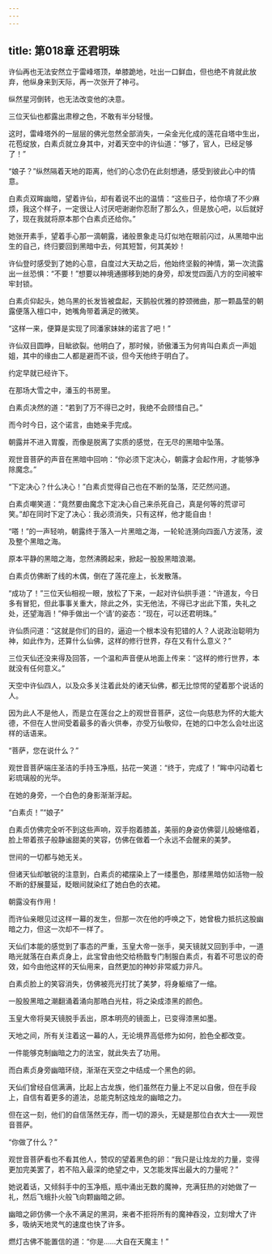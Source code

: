 ```yaml
---
---
---
```

title: 第018章 还君明珠
---





许仙再也无法安然立于雷峰塔顶，单膝跪地，吐出一口鲜血，但也绝不肯就此放弃，他纵身来到天际，再一次张开了神弓。

纵然星河倒转，也无法改变他的决意。

三位天仙也都露出肃穆之色，不敢有半分轻慢。

这时，雷峰塔外的一层层的佛光忽然全部消失，一朵金光化成的莲花自塔中生出，花苞绽放，白素贞就立身其中，对着天空中的许仙道：“够了，官人，已经足够了！”

“娘子？”纵然隔着天地的距离，他们的心念仍在此刻想通，感受到彼此心中的情意。

白素贞双眸幽暗，望着许仙，却有着说不出的温情：“这些日子，给你填了不少麻烦，我这个样子，一定很让人讨厌吧谢谢你忍耐了那么久，但是放心吧，以后就好了，现在我就将原本那个白素贞还给你。”

她张开素手，望着手心那一滴朝露，诸般景象走马灯似地在眼前闪过，从黑暗中出生的自己，终归要回到黑暗中去，何其短暂，何其美妙！

许仙登时感受到了她的心意，自度过大天劫之后，他始终坚毅的神情，第一次流露出一丝恐惧：“不要！”想要以神境通挪移到她的身旁，却发觉四面八方的空间被牢牢封锁。

白素贞仰起头，她乌黑的长发皆被盘起，天鹅般优雅的脖颈微曲，那一颗晶莹的朝露便落入檀口中，她嘴角带着满足的微笑。

“这样一来，便算是实现了同潘家妹妹的诺言了吧！”

许仙双目圆睁，目眦欲裂。他明白了，那时候，骄傲潘玉为何肯叫白素贞一声姐姐，其中的缘由二人都是避而不谈，但今天他终于明白了。

约定早就已经许下。

在那场大雪之中，潘玉的书房里。

白素贞决然的道：“若到了万不得已之时，我绝不会顾惜自己。”

而今时今日，这个诺言，由她亲手完成。

朝露并不进入胃腹，而像是脱离了实质的感觉，在无尽的黑暗中坠落。

观世音菩萨的声音在黑暗中回响：“你必须下定决心，朝露才会起作用，才能够净除魔念。”

“下定决心？什么决心！”白素贞觉得自己也在不断的坠落，茫茫然问道。

白素贞嘲笑道：“竟然要由魔念下定决心自己来杀死自己，真是何等的荒谬可笑。”却在同时下定了决心：我必须消失，只有这样，他才能自由！

“嗒！”的一声轻响，朝露终于落入一片黑暗之海，一轮轮涟漪向四面八方波荡，波及整个黑暗之海。

原本平静的黑暗之海，忽然沸腾起来，掀起一股股黑暗浪潮。

白素贞仿佛断了线的木偶，倒在了莲花座上，长发散落。

“成功了！”三位天仙相视一眼，放松了下来，一起对许仙拱手道：“许道友，今日多有冒犯，但此事事关重大，除此之外，实无他法，不得已才出此下策，失礼之处，还望海涵！”伸手做出一个‘请’的姿态：“现在，可以还君明珠。”

许仙质问道：“这就是你们的目的，逼迫一个根本没有犯错的人？人说政治聪明为神，如此作为，还算什么仙佛，这样的修行世界，存在又有什么意义？”

三位天仙还没来得及回答，一个温和声音便从地面上传来：“这样的修行世界，本就没有任何意义。”

天空中许仙四人，以及众多关注着此处的诸天仙佛，都无比惊愕的望着那个说话的人。

因为此人不是他人，而是立在莲台之上的观世音菩萨，这位一向慈悲为怀的大能大德，不但在人世间受着最多的香火供奉，亦受万仙敬仰，在她的口中怎么会吐出这样的话语来。

“菩萨，您在说什么？”

观世音菩萨端庄圣洁的手持玉净瓶，拈花一笑道：“终于，完成了！”眸中闪动着七彩琉璃般的光华。

在她的身旁，一个白色的身影渐渐浮起。

“白素贞！”“娘子”

白素贞仿佛完全听不到这些声响，双手抱着膝盖，美丽的身姿仿佛婴儿般蜷缩着，脸上带着孩子般静谧甜美的笑容，仿佛在做着一个永远不会醒来的美梦。

世间的一切都与她无关。

但诸天仙却敏锐的注意到，白素贞的裙摆染上了一缕墨色，那缕黑暗仿如活物一般不断的舒展蔓延，眨眼间就染红了她白色的衣裙。

朝露没有作用！

而许仙亲眼见过这样一幕的发生，但那一次在他的呼唤之下，她曾极力抵抗这股幽暗之力，但这一次却不一样了。

天仙们本能的感觉到了事态的严重，玉皇大帝一张手，昊天镜就又回到手中，一道皓光就落在白素贞身上，此宝曾由他交给杨戬专门制服白素贞，有着不可思议的奇效，如今由他这样的天仙用来，自然更加的神妙非常威力非凡。

白素贞脸上的笑容消失，仿佛被亮光打扰了美梦，将身躯缩了一缩。

一股股黑暗之潮翻涌着涌向那皓白光柱，将之染成漆黑的颜色。

玉皇大帝将昊天镜脱手丢出，原本明亮的镜面上，已变得漆黑如墨。

天地之间，所有关注着这一幕的人，无论境界高低修为如何，脸色全都改变。

一件能够克制幽暗之力的法宝，就此失去了功用。

而白素贞身旁幽暗环绕，渐渐在天空之中结成一个黑色的卵。

天仙们曾经自信满满，比起上古龙族，他们虽然在力量上不足以自傲，但在手段上，自信有着更多的道法，总能克制这烛龙的幽暗之力。

但在这一刻，他们的自信荡然无存，而一切的源头，无疑是那位白衣大士——观世音菩萨。

“你做了什么？”

观世音菩萨看也不看其他人，赞叹的望着黑色的卵：“我只是让烛龙的力量，变得更加完美罢了，若不陷入最深的绝望之中，又怎能发挥出最大的力量呢？”

她说着话，又倾斜手中的玉净瓶，瓶中涌出无数的魔神，充满狂热的对她做了一礼，然后飞蛾扑火般飞向颗幽暗之卵。

幽暗之卵仿佛一个永不满足的黑洞，来者不拒将所有的魔神吞没，立刻增大了许多，吸纳天地灵气的速度也快了许多。

燃灯古佛不能置信的道：“你是……大自在天魔主！”